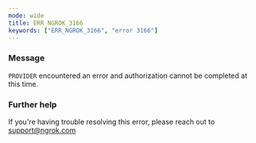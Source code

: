 ```yaml
---
mode: wide
title: ERR_NGROK_3166
keywords: ["ERR_NGROK_3166", "error 3166"]
---
```



### Message

`PROVIDER` encountered an error and authorization cannot be completed at this time.

<ErrorDetails />

### Further help

If you're having trouble resolving this error, please reach out to [support@ngrok.com](mailto:support@ngrok.com?subject=Help%20with%20ERR_NGROK_3166)
